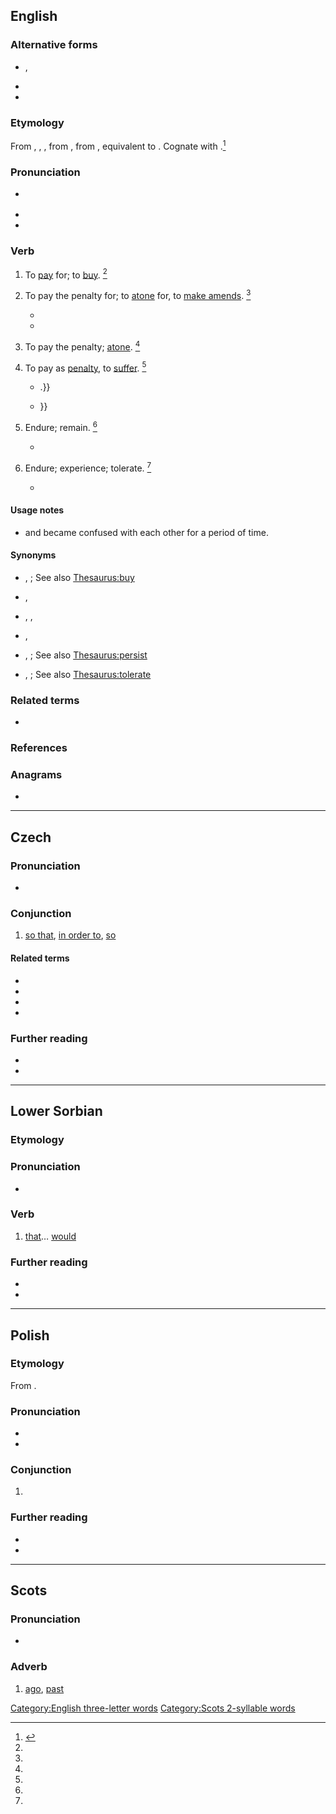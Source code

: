 {{also|Aby}}
==English==

===Alternative forms===
* {{l|en|abigg}}, {{l|en|abegge}} {{qualifier|obsolete}}
* {{l|en|abye}}
* {{l|en|abuy}}

===Etymology===
From {{inh|en|enm|abyen}}, {{m|enm|abien}}, {{m|enm|abiggen}}, from {{inh|en|ang|ābyċġan||to buy; pay for; buy off; requite; recompense; redeem; perform; execute}}, from {{inh|en|gem-pro|*uzbugjaną}}, equivalent to {{prefix|en|a|buy}}. Cognate with {{cog|got|𐌿𐍃𐌱𐌿𐌲𐌾𐌰𐌽|sc=Goth}}.<ref name=SOED>{{R:SOED5|page=11}}</ref>

===Pronunciation===
* {{a|RP|GA}} {{IPA|en|/əˈbaɪ/}}
* {{audio|en|LL-Q1860 (eng)-Vealhurl-aby.wav|Audio (Southern England)}}
* {{rhymes|en|aɪ}}

===Verb===
{{en-verb|abys|abying|abought}}

# {{lb|en|transitive|obsolete}} To [[pay]] for; to [[buy]]. {{defdate|12th-16th c.}}<ref name=SOED/>
# {{lb|en|transitive|archaic}} To pay the penalty for; to [[atone]] for, to [[make amends]]. {{defdate|from 12th c.}}<ref name=SOED/>
#* {{quote-book|en|year=c. 1385|author={{w|William Langland}}|title=Piers Plowman|chapter=2|passage=Ȝe shul '''abiggen''' it bothe · bi god þat me made.}}
#* {{quote-book|en|passage=Lest to thy peril thou '''aby''' it dear.|author=Shakespeare|title=Midsummer Night's Dream|section=III,ii|year=1605}}
# {{lb|en|intransitive|obsolete}} To pay the penalty; [[atone]]. {{defdate|12th-16th c.}}<ref name=SOED/>
# {{lb|en|transitive|archaic}} To pay as [[penalty]], to [[suffer]]. {{defdate|from 12th c.}}<ref name=SOED/>
#* {{quote-book|en|year=1590|author={{w|Edmund Spenser}}|title=The Faerie Queene|section=III.4|passage=Who dyes, the utmost dolor doth '''abye'''; / But who that lives is lefte to waile his losse {{...}}.}}
#* {{RQ:Morris Earthly Paradise|part=IV|page=339|passage=We doubt thee not; / Thy tale seems true, nor dost thou glorify / Thyself herein—certes thou wouldst '''abye''' / A heavy fate if thou shouldst lie herein— {{...}}}}
# {{lb|en|intransitive|obsolete}} Endure; remain. {{defdate|14th-16th c.}}<ref name=SOED/>
#* {{quote-book|en|year=1590|author={{w|Edmund Spenser}}|title={{w|The Faerie Queene}}|volume=III|passage=Nought that wanteth rest can long '''aby'''.}}
# {{lb|en|transitive|obsolete|now|limited to|_|Scotland}} Endure; experience; tolerate. {{defdate|from 16th c.}}<ref name=SOED/>
#* {{quote-book|en|year=1893|author={{w|Robert Louis Stevenson}}|title={{w|David Balfour}}|passage=I never could '''abye''' the reek of them.}}

====Usage notes====
* {{m|en||Aby}} and {{m|en|abide}} became confused with each other for a period of time.

====Synonyms====
* {{sense|to pay for}} {{l|en|purchase}}, {{l|en|procure}}; See also [[Thesaurus:buy]]
* {{sense|to pay the penalty for}} {{l|en|make amends}}, {{l|en|make up}}
* {{sense|to pay the penalty}} {{l|en|atone}}, {{l|en|expiate}}, {{l|en|propitiate}}
* {{sense|to pay as penalty}} {{l|en|suffer}}, {{l|en|sustain}}
* {{sense|to endure}} {{l|en|go on}}, {{l|en|hold on}}; See also [[Thesaurus:persist]]
* {{sense|to tolerate}} {{l|en|brook}}, {{l|en|put up with}}; See also [[Thesaurus:tolerate]]

===Related terms===
* {{m|en|abide}}

===References===
<references/>

===Anagrams===
* {{anagrams|en|a=aby|Bay|YBA|bay}}

[[Category:English three-letter words]]

----

==Czech==

===Pronunciation===
* {{cs-IPA}}

===Conjunction===
{{head|cs|conjunction}}

# [[so that]], [[in order to]], [[so]]

====Related terms====
* {{l|cs|abych}}
* {{l|cs|abychom}}
* {{l|cs|abys}}
* {{l|cs|abyste}}

===Further reading===
* {{R:PSJC}}
* {{R:SSJC}}

----

==Lower Sorbian==

===Etymology===
{{univ|dsb|až|by|t1=that|t2=would}}

===Pronunciation===
* {{IPA|dsb|/ˈabɨ/}}

===Verb===
{{head|dsb|verb|defective||invariable|cat2=defective verbs}}

# [[that]]… [[would]]

===Further reading===
* {{R:dsb:Muka}}
* {{R:dsb:Starosta}}

----

==Polish==

===Etymology===
From {{com|pl|a|by}}.

===Pronunciation===
* {{pl-IPA}}
* {{audio|pl|Pl-aby.ogg|Audio}}

===Conjunction===
{{head|pl|conjunction}}

# {{l|en|[[to]], [[in order to]], [[so that]]}}
#: {{syn|pl|by|żeby|ażeby}}

===Further reading===
* {{R:pl:WSJP}}
* {{R:PWN}}

----

==Scots==

===Pronunciation===
* {{IPA|sco|/əˈbaɪ/}}

===Adverb===
{{sco-adv}}

# {{lb|sco|Doric Scots}} [[ago]], [[past]]

[[Category:Scots 2-syllable words]]